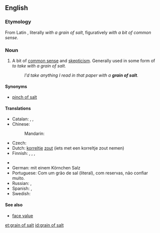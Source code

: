 ==English==
{{wikipedia}}
===Etymology===
From Latin {{term|cum grano salis}}, literally ''with a grain of salt'', figuratively ''with a bit of common sense''.

===Noun===
{{en-noun|head=[[grain]] of [[salt]]|-}}

# {{idiomatic}} A bit of [[common sense]] and [[skepticism]].  Generally used in some form of ''to take with a grain of salt.''
#: ''I'd take anything I read in that paper with a '''grain of salt'''.''

====Synonyms====
* [[pinch of salt]]

====Translations====
{{trans-top|with common sense and skepticism}}
* Catalan: {{t-|ca|reserves|f-p}}, {{t-|ca|cautela|f}}, {{t-|ca|escepticisme|m}}
* Chinese:
*: Mandarin: {{qualifier|to take with a grain of salt; not to be believed literally}} {{t|cmn|不可全信|tr=bùkěquánxìn|sc=Hani}}
* Czech: {{t-|cs|rezerva|f}}
* Dutch: [[korrel]]tje [[zout]] (iets met een korreltje zout nemen)
* Finnish: {{t-|fi|varauksin}}, {{t-|fi|varauksellisesti}}, {{t-|fi|varauksella}},  {{t-|fi|varovasti}}
{{trans-mid}}
* {{trreq|Georgian}}
* German: mit einem Körnchen Salz
* Portuguese: Com um grão de sal (literal), com reservas, não confiar muito.
* Russian: {{qualifier|adverb}} {{t+|ru|скептически|tr=skeptíčeski}}, {{qualifier|adverb}} {{t+|ru|недоверчиво|tr=nedovérčivo}}
* Spanish: {{t-|es|reservas|f-p}}, {{t+|es|dudas|f-p}}
* Swedish: {{t-|sv|en nypa salt}}
{{trans-bottom}}

====See also====
* [[face value]]

[[et:grain of salt]]
[[id:grain of salt]]